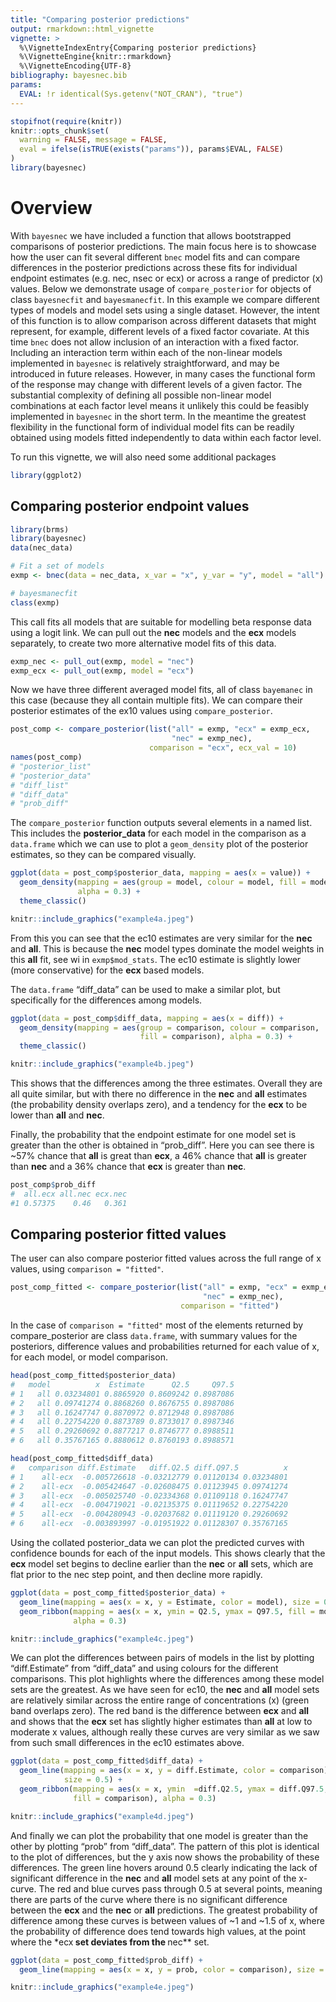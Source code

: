 ```yaml
---
title: "Comparing posterior predictions"
output: rmarkdown::html_vignette
vignette: >
  %\VignetteIndexEntry{Comparing posterior predictions}
  %\VignetteEngine{knitr::rmarkdown}
  %\VignetteEncoding{UTF-8}
bibliography: bayesnec.bib
params:
  EVAL: !r identical(Sys.getenv("NOT_CRAN"), "true")
---
```


```r
stopifnot(require(knitr))
knitr::opts_chunk$set(
  warning = FALSE, message = FALSE,
  eval = ifelse(isTRUE(exists("params")), params$EVAL, FALSE)
)
library(bayesnec)
```

[e1]: https://open-aims.github.io/bayesnec/articles/example1.html
[e2]: https://open-aims.github.io/bayesnec/articles/example2.html
[e2b]: https://open-aims.github.io/bayesnec/articles/example2b.html
[e3]: https://open-aims.github.io/bayesnec/articles/example3.html
[e4]: https://open-aims.github.io/bayesnec/articles/example4.html

# Overview

With `bayesnec` we have included a function that allows bootstrapped comparisons of posterior predictions. The main focus here is to showcase how the user can fit several different `bnec` model fits and can compare differences in the posterior predictions across these fits for individual endpoint estimates (e.g. nec, nsec or ecx) or across a range of predictor (x) values. Below we demonstrate usage of `compare_posterior` for objects of class `bayesnecfit` and `bayesmanecfit`. In this example we compare different types of models and model sets using a single dataset. However, the intent of this function is to allow comparison across different datasets that might represent, for example, different levels of a fixed factor covariate. At this time `bnec` does not allow inclusion of an interaction with a fixed factor. Including an interaction term within each of the non-linear models implemented in `bayesnec` is relatively straightforward, and may be introduced in future releases. However, in many cases the functional form of the response may change with different levels of a given factor. The substantial complexity of defining all possible non-linear model combinations at each factor level means it unlikely this could be feasibly implemented in `bayesnec` in the short term. In the meantime the greatest flexibility in the functional form of individual model fits can be readily obtained using models fitted independently to data within each factor level.

To run this vignette, we will also need some additional packages

```r
library(ggplot2)
```

## Comparing posterior endpoint values

```r
library(brms)
library(bayesnec)
data(nec_data)

# Fit a set of models
exmp <- bnec(data = nec_data, x_var = "x", y_var = "y", model = "all")

# bayesmanecfit
class(exmp)
```
This call fits all models that are suitable for modelling beta response data using a logit link. We can pull out the **nec** models and the **ecx** models separately, to create two more alternative model fits of this data.

```r
exmp_nec <- pull_out(exmp, model = "nec")
exmp_ecx <- pull_out(exmp, model = "ecx")
```
Now we have three different averaged model fits, all of class `bayemanec` in this case (because they all contain multiple fits). We can compare their posterior estimates of the ex10 values using `compare_posterior`.

```r
post_comp <- compare_posterior(list("all" = exmp, "ecx" = exmp_ecx,
                                    "nec" = exmp_nec),
                               comparison = "ecx", ecx_val = 10)
names(post_comp)
# "posterior_list" 
# "posterior_data" 
# "diff_list"      
# "diff_data"      
# "prob_diff"
```

The `compare_posterior` function outputs several elements in a named list. This includes the **posterior_data** for each model in the comparison as a `data.frame` which we can use to plot a `geom_density` plot of the posterior estimates, so they can be compared visually.

```r
ggplot(data = post_comp$posterior_data, mapping = aes(x = value)) + 
  geom_density(mapping = aes(group = model, colour = model, fill = model),
               alpha = 0.3) +
  theme_classic()
```
```r
knitr::include_graphics("example4a.jpeg")
```

From this you can see that the ec10 estimates are very similar for the **nec** and **all**. This is because the **nec** model types dominate the model weights in this **all** fit, see wi in `exmp$mod_stats`. The ec10 estimate is slightly lower (more conservative) for the **ecx** based models.


The `data.frame` "diff_data" can be used to make a similar plot, but specifically for the differences among models.

```r
ggplot(data = post_comp$diff_data, mapping = aes(x = diff)) +
  geom_density(mapping = aes(group = comparison, colour = comparison,
                             fill = comparison), alpha = 0.3) +
  theme_classic() 
```
```r
knitr::include_graphics("example4b.jpeg")
```

This shows that the differences among the three estimates. Overall they are all quite similar, but with there no difference in the **nec** and **all** estimates (the probability density overlaps zero), and a tendency for the **ecx** to be lower than **all** and **nec**.

Finally, the probability that the endpoint estimate for one model set is greater than the other is obtained in "prob_diff". Here you can see there is ~57% chance that **all** is great than **ecx**, a 46% chance that **all** is greater than **nec** and a 36% chance that **ecx** is greater than **nec**.

```r
post_comp$prob_diff
#  all.ecx all.nec ecx.nec
#1 0.57375    0.46   0.361
```


## Comparing posterior fitted values

The user can also compare posterior fitted values across the full range of x values, using `comparison = "fitted"`. 

```r
post_comp_fitted <- compare_posterior(list("all" = exmp, "ecx" = exmp_ecx,
                                           "nec" = exmp_nec),
                                      comparison = "fitted")
```
In the case of `comparison = "fitted"` most of the elements returned by compare_posterior are class `data.frame`, with summary values for the posteriors, difference values and probabilities returned for each value of x, for each model, or model comparison.

```r
head(post_comp_fitted$posterior_data)
#   model          x  Estimate      Q2.5     Q97.5
# 1   all 0.03234801 0.8865920 0.8609242 0.8987086
# 2   all 0.09741274 0.8868260 0.8676755 0.8987086
# 3   all 0.16247747 0.8870972 0.8712948 0.8987086
# 4   all 0.22754220 0.8873789 0.8733017 0.8987346
# 5   all 0.29260692 0.8877217 0.8746777 0.8988511
# 6   all 0.35767165 0.8880612 0.8760193 0.8988571

head(post_comp_fitted$diff_data)
#   comparison diff.Estimate   diff.Q2.5 diff.Q97.5          x
# 1    all-ecx  -0.005726618 -0.03212779 0.01120134 0.03234801
# 2    all-ecx  -0.005424647 -0.02608475 0.01123945 0.09741274
# 3    all-ecx  -0.005025740 -0.02334368 0.01109118 0.16247747
# 4    all-ecx  -0.004719021 -0.02135375 0.01119652 0.22754220
# 5    all-ecx  -0.004280943 -0.02037682 0.01119120 0.29260692
# 6    all-ecx  -0.003893997 -0.01951922 0.01128307 0.35767165

```

Using the collated posterior_data we can plot the predicted curves with confidence bounds for each of the input models. This shows clearly that the **ecx** model set begins to decline earlier than the **nec** or **all** sets, which are flat prior to the nec step point, and then decline more rapidly.

```r
ggplot(data = post_comp_fitted$posterior_data) +
  geom_line(mapping = aes(x = x, y = Estimate, color = model), size = 0.5) +
  geom_ribbon(mapping = aes(x = x, ymin = Q2.5, ymax = Q97.5, fill = model),
              alpha = 0.3)
```
```r
knitr::include_graphics("example4c.jpeg")
```

We can plot the differences between pairs of models in the list by plotting "diff.Estimate" from "diff_data" and using colours for the different comparisons. This plot highlights where the differences among these model sets are the greatest. As we have seen for ec10, the **nec** and **all** model sets are relatively similar across the entire range of concentrations (x) (green band overlaps zero). The red band is the difference between **ecx** and **all** and shows that the **ecx** set has slightly higher estimates than **all** at low to moderate x values, although really these curves are very similar as we saw from such small differences in the ec10 estimates above.

```r
ggplot(data = post_comp_fitted$diff_data) +
  geom_line(mapping = aes(x = x, y = diff.Estimate, color = comparison),
            size = 0.5) +
  geom_ribbon(mapping = aes(x = x, ymin  =diff.Q2.5, ymax = diff.Q97.5,
              fill = comparison), alpha = 0.3)
```
```r
knitr::include_graphics("example4d.jpeg")
```

And finally we can plot the probability that one model is greater than the other by plotting "prob" from "diff_data". The pattern of this plot is identical to the plot of differences, but the y axis now shows the probability of these differences. The green line hovers around 0.5 clearly indicating the lack of significant difference in the **nec** and **all** model sets at any point of the x-curve. The red and blue curves pass through 0.5 at several points, meaning there are parts of the curve where there is no significant difference between the **ecx** and the **nec** or **all** predictions. The greatest probability of difference among these curves is between values of ~1 and ~1.5 of x, where the probability of difference does tend towards high values, at the point where the *ecx** set deviates from the **nec** set.

```r
ggplot(data = post_comp_fitted$prob_diff) +
  geom_line(mapping = aes(x = x, y = prob, color = comparison), size = 0.5)
```
```r
knitr::include_graphics("example4e.jpeg")
```